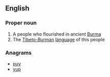 ==English==

===Proper noun===
{{wikipedia|Pyu city-states}}
{{en-proper noun}}

# A people who flourished in ancient [[Burma]]
# The [[Tibeto-Burman]] [[language]] of this people

===Anagrams===
* [[puy#English|puy]] 
* [[yup#English|yup]]